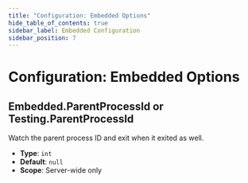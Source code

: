```yaml
---
title: "Configuration: Embedded Options"
hide_table_of_contents: true
sidebar_label: Embedded Configuration
sidebar_position: 7
---
```



# Configuration: Embedded Options

## Embedded.ParentProcessId or Testing.ParentProcessId

Watch the parent process ID and exit when it exited as well.

- **Type**: `int`
- **Default**: `null`
- **Scope**: Server-wide only


